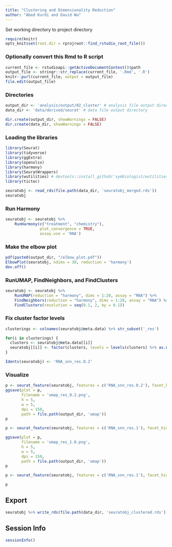 ```yaml
---
title: "Clustering and Dimensionality Reduction"
author: "Abed Kurdi and David Wu"
---
```


Set working directory to project directory
```r
require(knitr)
opts_knit$set(root.dir = rprojroot::find_rstudio_root_file())
```

### Optionally convert this Rmd to R script 
```r
current_file <- rstudioapi::getActiveDocumentContext()$path
output_file <- stringr::str_replace(current_file, '.Rmd', '.R')
knitr::purl(current_file, output = output_file)
file.edit(output_file)
```

### Directories
```r
output_dir <- 'analysis/output/02_cluster' # analysis file output directory
data_dir <- 'data/derived/seurat' # data file output directory

dir.create(output_dir, showWarnings = FALSE)
dir.create(data_dir, showWarnings = FALSE)
```

### Loading the libraries
```r
library(Seurat) 
library(tidyverse)
library(ggExtra)
library(openxlsx)
library(harmony)
library(SeuratWrappers)
library(wutilities) # devtools::install_github('symbiologist/wutilities')
library(tictoc)
```


```r
seuratobj <- read_rds(file.path(data_dir, 'seuratobj_merged.rds'))
seuratobj
```

### Run Harmony
```r
seuratobj <- seuratobj %>% 
    RunHarmony(c("treatment", "chemistry"), 
               plot_convergence = TRUE, 
               assay.use = 'RNA')
```

### Make the elbow plot
```r
pdf(paste0(output_dir, "/elbow_plot.pdf"))
ElbowPlot(seuratobj, ndims = 30, reduction = 'harmony')
dev.off()
```

### RunUMAP, FindNeighbors, and FindClusters 
```r
seuratobj <- seuratobj %>% 
    RunUMAP(reduction = "harmony", dims = 1:20, assay = "RNA") %>% 
    FindNeighbors(reduction = "harmony", dims = 1:20, assay = "RNA") %>% 
    FindClusters(resolution = seq(0.1, 2, by = 0.1))
```

### Fix cluster factor levels
```r
clusterings <- colnames(seuratobj@meta.data) %>% str_subset('_res')

for(i in clusterings) {
  clusters <- seuratobj@meta.data[[i]]
  seuratobj[[i]] <- factor(clusters, levels = levels(clusters) %>% as.numeric() %>% sort())
}

Idents(seuratobj) <- 'RNA_snn_res.0.2'
```


### Visualize
```r
p <- seurat_feature(seuratobj, features = c('RNA_snn_res.0.2'), facet_hide = TRUE, legend_position = 'none', title = 'Resolution: 0.2')
ggsave(plot = p,
       filename = 'umap_res_0.2.png',
       h = 5,
       w = 5,
       dpi = 150,
       path = file.path(output_dir, 'umap'))
p
```
```r
p <- seurat_feature(seuratobj, features = c('RNA_snn_res.1'), facet_hide = TRUE, color_package = 'ggplot', legend_position = 'none', title = 'Resolution: 1.0')

ggsave(plot = p,
       filename = 'umap_res_1.0.png',
       h = 5,
       w = 5,
       dpi = 150,
       path = file.path(output_dir, 'umap'))
p
```
```r
p <- seurat_feature(seuratobj, features = c('RNA_snn_res.1'), facet_hide = TRUE, color_package = 'generate', color_palette = 'custom1', legend_position = 'none', title = 'Resolution: 1.0')

p
```

## Export
```r
seuratobj %>% write_rds(file.path(data_dir, 'seuratobj_clustered.rds'))
```

## Session Info
```r
sessionInfo()
```



